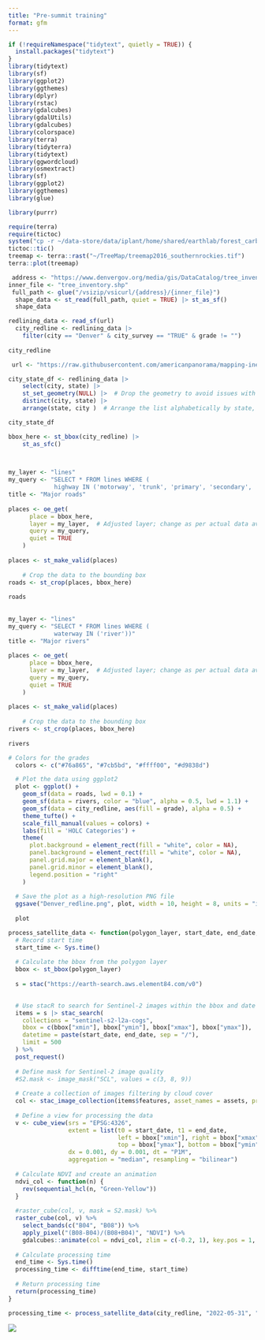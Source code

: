 ```yaml
---
title: "Pre-summit training"
format: gfm
---
```



```r
if (!requireNamespace("tidytext", quietly = TRUE)) {
  install.packages("tidytext")
}
library(tidytext)
library(sf)
library(ggplot2)
library(ggthemes)
library(dplyr)
library(rstac)
library(gdalcubes)
library(gdalUtils)
library(gdalcubes)
library(colorspace)
library(terra)
library(tidyterra)
library(tidytext)
library(ggwordcloud)
library(osmextract)
library(sf)
library(ggplot2)
library(ggthemes)
library(glue)

library(purrr)
```

```r
require(terra)
require(tictoc)
system("cp -r ~/data-store/data/iplant/home/shared/earthlab/forest_carbon_codefest/TreeMap ~/TreeMap") #move the data first!!
tictoc::tic()
treemap <- terra::rast("~/TreeMap/treemap2016_southernrockies.tif")
terra::plot(treemap)
```

```r
 address <- "https://www.denvergov.org/media/gis/DataCatalog/tree_inventory/shape/tree_inventory.zip"
inner_file <- "tree_inventory.shp"
 full_path <- glue("/vsizip/vsicurl/{address}/{inner_file}")
  shape_data <- st_read(full_path, quiet = TRUE) |> st_as_sf()
  shape_data
```
```r
redlining_data <- read_sf(url)
  city_redline <- redlining_data |>
    filter(city == "Denver" & city_survey == "TRUE" & grade != "")
  
city_redline
```

```r
 url <- "https://raw.githubusercontent.com/americanpanorama/mapping-inequality-census-crosswalk/main/MIv3Areas_2010TractCrosswalk.geojson"

city_state_df <- redlining_data |>
    select(city, state) |>
    st_set_geometry(NULL) |>  # Drop the geometry to avoid issues with invalid shapes
    distinct(city, state) |>
    arrange(state, city )  # Arrange the list alphabetically by state, then by city

city_state_df 


```



```r
bbox_here <- st_bbox(city_redline) |>
    st_as_sfc()


 
my_layer <- "lines"
my_query <- "SELECT * FROM lines WHERE (
             highway IN ('motorway', 'trunk', 'primary', 'secondary', 'tertiary') )"
title <- "Major roads"
   
places <- oe_get(
      place = bbox_here,
      layer = my_layer,  # Adjusted layer; change as per actual data availability
      query = my_query,
      quiet = TRUE
    )
    
places <- st_make_valid(places)
    
    # Crop the data to the bounding box
roads <- st_crop(places, bbox_here)
    
roads
  
    
my_layer <- "lines"
my_query <- "SELECT * FROM lines WHERE (
             waterway IN ('river'))"
title <- "Major rivers"
    
places <- oe_get(
      place = bbox_here,
      layer = my_layer,  # Adjusted layer; change as per actual data availability
      query = my_query,
      quiet = TRUE
    )
    
places <- st_make_valid(places)
    
    # Crop the data to the bounding box
rivers <- st_crop(places, bbox_here)
    
rivers
```


```r
# Colors for the grades
  colors <- c("#76a865", "#7cb5bd", "#ffff00", "#d9838d")

  # Plot the data using ggplot2
  plot <- ggplot() +
    geom_sf(data = roads, lwd = 0.1) +
    geom_sf(data = rivers, color = "blue", alpha = 0.5, lwd = 1.1) +
    geom_sf(data = city_redline, aes(fill = grade), alpha = 0.5) +
    theme_tufte() +
    scale_fill_manual(values = colors) +
    labs(fill = 'HOLC Categories') +
    theme(
      plot.background = element_rect(fill = "white", color = NA),
      panel.background = element_rect(fill = "white", color = NA),
      panel.grid.major = element_blank(),
      panel.grid.minor = element_blank(),
      legend.position = "right"
    )
  
  # Save the plot as a high-resolution PNG file
  ggsave("Denver_redline.png", plot, width = 10, height = 8, units = "in", dpi = 600)
  
  plot
```




```r

process_satellite_data <- function(polygon_layer, start_date, end_date, assets, fps = 1, output_file = "anim.gif") {
  # Record start time
  start_time <- Sys.time()
  
  # Calculate the bbox from the polygon layer
  bbox <- st_bbox(polygon_layer)
  
  s = stac("https://earth-search.aws.element84.com/v0")

  
  # Use stacR to search for Sentinel-2 images within the bbox and date range
  items = s |> stac_search(
    collections = "sentinel-s2-l2a-cogs",
    bbox = c(bbox["xmin"], bbox["ymin"], bbox["xmax"], bbox["ymax"]),
    datetime = paste(start_date, end_date, sep = "/"),
    limit = 500
  ) %>% 
  post_request()
  
  # Define mask for Sentinel-2 image quality
  #S2.mask <- image_mask("SCL", values = c(3, 8, 9))
  
  # Create a collection of images filtering by cloud cover
  col <- stac_image_collection(items$features, asset_names = assets, property_filter = function(x) {x[["eo:cloud_cover"]] < 30})
  
  # Define a view for processing the data
  v <- cube_view(srs = "EPSG:4326", 
                 extent = list(t0 = start_date, t1 = end_date,
                               left = bbox["xmin"], right = bbox["xmax"], 
                               top = bbox["ymax"], bottom = bbox["ymin"]),
                 dx = 0.001, dy = 0.001, dt = "P1M", 
                 aggregation = "median", resampling = "bilinear")
  
  # Calculate NDVI and create an animation
  ndvi_col <- function(n) {
    rev(sequential_hcl(n, "Green-Yellow"))
  }
  
  #raster_cube(col, v, mask = S2.mask) %>%
  raster_cube(col, v) %>%
    select_bands(c("B04", "B08")) %>%
    apply_pixel("(B08-B04)/(B08+B04)", "NDVI") %>%
    gdalcubes::animate(col = ndvi_col, zlim = c(-0.2, 1), key.pos = 1, save_as = output_file, fps = fps)
  
  # Calculate processing time
  end_time <- Sys.time()
  processing_time <- difftime(end_time, start_time)
  
  # Return processing time
  return(processing_time)
}


```



```r
processing_time <- process_satellite_data(city_redline, "2022-05-31", "2023-05-31", c("B04", "B08"))

```

![](anim.gif)



